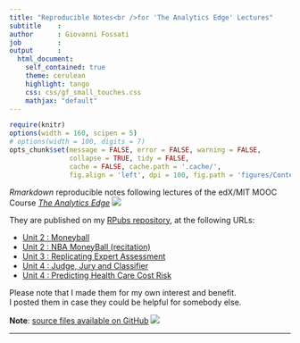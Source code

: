 ```yaml
---
title: "Reproducible Notes<br />for 'The Analytics Edge' Lectures"
subtitle    : 
author      : Giovanni Fossati
job         : 
output      : 
  html_document:
    self_contained: true
    theme: cerulean
    highlight: tango
    css: css/gf_small_touches.css
    mathjax: "default"
---
```


```r
require(knitr)
options(width = 160, scipen = 5)
# options(width = 100, digits = 7)
opts_chunk$set(message = FALSE, error = FALSE, warning = FALSE, 
               collapse = TRUE, tidy = FALSE,
               cache = FALSE, cache.path = '.cache/', 
               fig.align = 'left', dpi = 100, fig.path = 'figures/Content/')
```


_Rmarkdown_ reproducible notes following lectures of the edX/MIT MOOC Course 
[_The Analytics Edge_](https://www.edx.org/course/analytics-edge-mitx-15-071x-0)
![](figures/Content/edx_logo_40pct.png)


They are published on my [RPubs repository](http://rpubs.com/PedroSan), at the following URLs:

* [Unit 2 : Moneyball](http://rpubs.com/PedroSan/TAEu2_Moneyball)
* [Unit 2 : NBA MoneyBall (recitation)](http://rpubs.com/PedroSan/TAEu2_NBA)
* [Unit 3 : Replicating Expert Assessment](http://rpubs.com/PedroSan/TAEu3_Expert)
* [Unit 4 : Judge, Jury and Classifier](http://rpubs.com/PedroSan/TAEu4_SCOTUS)
* [Unit 4 : Predicting Health Care Cost Risk](http://rpubs.com/PedroSan/TAEu4_HealthCareCosts)

Please note that I made them for my own interest and benefit.    
I posted them in case they could be helpful for somebody else.

__Note__: [source files available on GitHub](https://github.com/pedrosan/TheAnalyticsEdge)
![](figures/Content/github_icon_24px.png)


---
